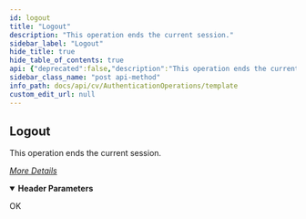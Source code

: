```yaml
---
id: logout
title: "Logout"
description: "This operation ends the current session."
sidebar_label: "Logout"
hide_title: true
hide_table_of_contents: true
api: {"deprecated":false,"description":"This operation ends the current session.\n\n[_More Details_](http://documentation.commvault.com/commvault/v11/article?p=features/rest_api/operations/post_logout.htm)\n","operationId":"Logout","parameters":[{"description":"","in":"header","name":"Authtoken","required":true,"schema":{"example":"{{TOKEN}}","type":"string"}}],"tags":["Authentication Operations"],"responses":{"200":{"description":"OK","content":{"text/plain":{"examples":{"Example 1":{"value":"User logged out"}}}}}},"method":"post","path":"/Logout","servers":[{"url":"http://{hostname}/webconsole/api","variables":{"hostname":{"default":"localhost","description":"Webconsole"}}}],"info":{"title":"Template","contact":{},"version":"1.0","description":"Template"},"postman":{"name":"Logout","description":{"content":"This operation ends the current session.\n\n[_More Details_](http://documentation.commvault.com/commvault/v11/article?p=features/rest_api/operations/post_logout.htm)\n","type":"text/plain"},"url":{"path":["Logout"],"host":["{{baseUrl}}"],"query":[],"variable":[]},"header":[{"disabled":false,"description":{"content":"(Required) ","type":"text/plain"},"key":"Authtoken","value":""},{"key":"Accept","value":"text/plain"}],"method":"POST"}}
sidebar_class_name: "post api-method"
info_path: docs/api/cv/AuthenticationOperations/template
custom_edit_url: null
---
```



## Logout



This operation ends the current session.

[_More Details_](http://documentation.commvault.com/commvault/v11/article?p=features/rest_api/operations/post_logout.htm)


<details style={{"marginBottom":"1rem"}} data-collapsed={false} open={true}><summary style={{}}><strong>Header Parameters</strong></summary><div><ul><ParamsItem className={"paramsItem"} param={{"description":"","in":"header","name":"Authtoken","required":true,"schema":{"example":"{{TOKEN}}","type":"string"}}}></ParamsItem></ul></div></details><div><ApiTabs><TabItem label={"200"} value={"200"}><div>

OK

</div><div><MimeTabs schemaType={"response"}><TabItem label={"text/plain"} value={"text/plain"}><SchemaTabs><TabItem label={" Example 1"} value={" Example 1"}><ResponseSamples responseExample={"User logged out"} language={"shell"}></ResponseSamples></TabItem></SchemaTabs></TabItem></MimeTabs></div></TabItem></ApiTabs></div>
      